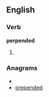 ==English==

===Verb===
'''perpended'''

# {{past of|[[perpend]]}}

===Anagrams===
* {{alphagram|ddeeenppr}}
* [[prepended#English|prepended]]